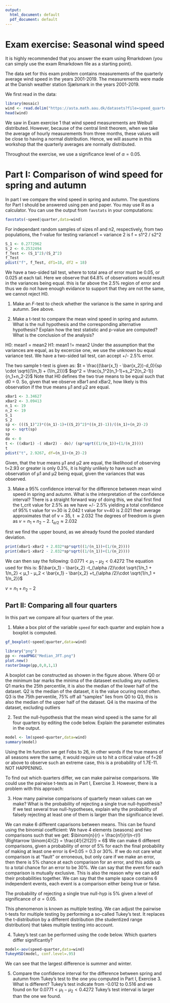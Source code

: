 ```yaml
---
output:
  html_document: default
  pdf_document: default
---
```


# Exam exercise: Seasonal wind speed

It is highly recommended that you answer the exam using Rmarkdown
(you can simply use the exam Rmarkdown file as a starting point).

The data set for this exam problem contains measurements of the quarterly average wind speed in the years 2001-2019. The measurements were made at the Danish weather station Sjælsmark in the years 2001-2019. 

We first read in the data:
```r
library(mosaic)
wind <- read.delim("https://asta.math.aau.dk/datasets?file=speed_quarterly.txt",sep="")
head(wind)
```
We saw in Exam exercise 1 that wind speed measurements are Weibull distributed. However, because of the central limit theorem, when we take the average of hourly measurements from three months, these values will be close to having a normal distribution. Hence, we will assume in this workshop that the quarterly averages are normally distributed. 

Throughout the exercise, we use a significance level of $\alpha=0.05.$



# Part I: Comparison of wind speed for spring and autumn

In part I we compare the wind speed in spring and autumn. 
The questions for Part I should be answered using pen and paper. You may use R as a calculator. You can use the output from `favstats` in your computations:
```r
favstats(~speed|quarter,data=wind)
```
For independant random samples of sizes n1 and n2, respectively, from two populations, the f-value for testing variance1 = variance 2 is f = s1^2 / s2^2

```r
S_1 <- 0.2772962
S_2 <- 0.2532494
f_Test <- (S_1^2)/(S_2^2)
f_Test
pdist("f", f_Test, df1=18, df2 = 18)
```
We have a two-sided tail test, where to total area of error must be 0.05, or 0.025 at each tail.
Here we observe that 64.8% of observations would result in the variances being equal. this is far above the 2.5% region of error and thus we do not have enough evidance to support that they are not the same, we cannot reject H0.

1. Make an $F$-test to check whether the variance is the same in spring and autumn.  See above.

2. Make a t-test to compare the mean wind speed in spring and autumn. What is the null hypothesis and the corresponding alternative hypothesis? Explain how the test statistic and p-value are computed? What is the conclusion of the analysis?

H0: mean1 = mean2
H1: mean1 != mean2
Under the assumption that the variances are equal, as by excercise one, we use the unknown bu equal variance test.
We have a two-sided tail test, can accept +/- 2.5% error.

The two sample t-test is given as:
$t = \frac{(\bar{x_1} - \bar{x_2})-d_0}{sp \cdot \sqrt{(1/n_1) + (1/n_2)}}$
$sp^2 = \frac{s_1^2(n_1-1)+s_2^2(n_2-1)}{n_1+n_2-2}$
Note that H0 defines the two true means to be equal such that d0 = 0.
So, given that we observe xBar1 and xBar2, how likely is this observation if the true means µ1 and µ2 are equal.
```r
xBar1 <- 3.34627
xBar2 <- 3.09413
n_1 <- 19
n_2 <- 19
S_1
S_2
sp <- (((S_1)^2)*((n_1)-1)+((S_2)^2)*((n_2)-1))/((n_1)+(n_2)-2)
sp <- sqrt(sp)
sp
do <- 0
t <- ((xBar1) -( xBar2) - do)/ (sp*sqrt((1/(n_1))+(1/(n_2))))
t
pdist("t", 2.9267, df=(n_1)+(n_2)-2)

```
Given, that the true means µ1 and µ2 are equal, the likelihood of observing t=2.93 or greater is
only 0.3%, it is highly unlikely to have such an observation of µ1 and µ2 being equal, given the variances 
that was observed.

  
3. Make a 95\% confidence interval for the difference between mean wind speed in spring and autumn. What is the interpretation of the confidence interval?
There is a straight forward way of doing this, we shal first find the t_crit value for 2.5% as we have +/- 2.5% yielding a total confidance of 95%
t value for v=30 is 2.042
t value for v=40 is 2.021
their average approximates that of v = 35, t $\approx 2.032$
The degrees of freedrom is given as $v= n_1+n_2-2$.
$t_{a/2} \approx 2.032$

first we find the upper bound, as we already found the pooled standard deviation.
```r
print(xBar1-xBar2 + 2.032*sp*sqrt((1/(n_1))+(1/(n_2))))
print(xBar1-xBar2 - 2.032*sp*sqrt((1/(n_1))+(1/(n_2))))
```
We can then say the following:
$0.0771 < µ_1 - µ_2 < 0.4272$
The equation used for this is:
${\bar{x_1} - \bar{x_2} -t_{\alpha /2}\cdot \sqrt{1/n_1 + 1/n_2} < µ_1 - µ_2 < \bar{x_1} - \bar{x_2} +t_{\alpha /2}\cdot \sqrt{1/n_1 + 1/n_2}}$

$v = n_1 +n_2 -2$

## Part II: Comparing all four quarters

In this part we compare all four quarters of the year.

1. Make a box plot of the variable `speed` for each quarter and explain how a boxplot is computed. 

```r
gf_boxplot(~speed|quarter,data=wind)
```
```r
library("png")
pp <- readPNG("Median_JFT.png")
plot.new() 
rasterImage(pp,0,0,1,1)
```
A boxplot can be constructed as showen in the figure above. Where Q0 or the minimum bar marks the minima of the dataseet excluding any outliers. Q1 marks the 25th percentile, it is also the median of the lower half of the dataset.
Q2 is the median of the dataset, it is the value ocuring most often.
Q3 is the 75th perventile, 75% off all "samples" lies from Q0 to Q3, this is also the median of the upper half of the dataset.
Q4 is the maxima of the dataset, excluding outliers

2. Test the null-hypothesis that the mean wind speed is the same for all four quarters by editing the code below. Explain the parameter estimates in the output.

```r
model <- lm(speed~quarter,data=wind)
summary(model)
```
Using the lm function we get Fobs to 26, in other words if the true means of all seasons were the same, it would require us to
hit a critical value of f=26 or above to observe such an extreme case, this is a probability of 1.7E-11. NOT HAPPENING.


To find out which quarters differ, we can make pairwise comparisons. We could use the pairwise t-tests as in Part I, Exercise 3. However, there is a problem with this approach:

3. How many pairwise comparisons of quarterly mean values can we make? What is the probability of rejecting a single true null-hypothesis?  If we test several true null-hypotheses, explain why the probability of falsely rejecting at least one of them is larger than the significance level. 

We can make 6 different caparisons between means. This can be found using the binomial coefficient:
We have 4 elements (seasons) and two comparisons such that we get:
$\binom{n}{r} = \frac{n!}{r!(n-r)!} \Rightarrow \binom{4}{2} = \frac{4!}{2!(2)!} = 6$
We can make 6 different comparisons, given a probability of error of 5% for each the final
probability of making at least one error is 6*0.05 = 0.3 or 30%. If we do not care what comparison is at "fault" or erroneous,
but only care if we make an error, then there is 5% chance at each comparison for an error, and this adds up to a total chance
for an error to be 30%.
We can say that the event for each comparison is mutually exclusive. This is also the reason why we can
add their probabilities together. We can say that the sample space contains 6 independent events, each event is a comparison 
either being true or false.

The probability of rejecting a single true null-hyp is 5% given a level of significance of $\alpha = 0.05$.

This phenomenon is known as multiple testing. We can adjust the pairwise t-tests for multiple testing by performing a so-called Tukey's test. It replaces the t-distribution by a different distribution (the studentized range distribution) that takes multiple testing into account.

4. Tukey's test can be performed using the code below. Which quarters differ significantly? 

```r
model<-aov(speed~quarter,data=wind)
TukeyHSD(model, conf.level=.95)
```
We can see that the largest difference is summer and winter.

5. Compare the confidence interval for the difference between spring and autumn from Tukey's test to the one you computed in Part I, Exercise 3. What is different?
Tukey's test indicate from -0.012 to 0.516 and we found on for $0.0771 < µ_1 - µ_2 < 0.4272$
Tukey's test interval is larger than the one we found. 

